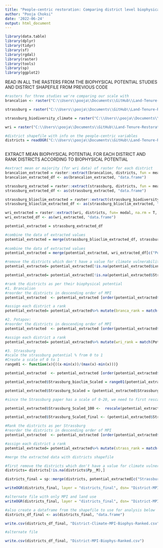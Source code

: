 ```yaml
---
title: "People-centric restoration: Comparing district level biophysical potential with the people-centric restoration potential"
author: "Pooja Choksi"
date: '2022-06-24'
output: html_document
---
```


```r

library(data.table)
library(dplyr)
library(tidyr)
library(sf)
library(rgdal)
library(raster)
library(tools)
library(sp)
library(ggplot2)
```

READ IN ALL THE RASTERS FROM THE BIOPHYSICAL POTENTIAL STUDIES AND DISTRICT SHAPEFILE FROM PREVIOUS CODE

```r

#rasters for three studies we're comparing our scale with
brancalion <- raster("C:\\Users\\pooja\\Documents\\GitHub\\Land-Tenure-Restoration-Potential\\Land-Tenure-Restoration-Potential\\Restoration_Potential_Studies\\India_Clipped\\Brancalion_India_Clipped.tif")

strassburg = raster("C:\\Users\\pooja\\Documents\\GitHub\\Land-Tenure-Restoration-Potential\\Land-Tenure-Restoration-Potential\\Restoration_Potential_Studies\\India_Clipped\\Strassburg_india_Clipped.tif")

strassburg_biodiversity_climate = raster("C:\\Users\\pooja\\Documents\\GitHub\\Land-Tenure-Restoration-Potential\\Land-Tenure-Restoration-Potential\\Restoration_Potential_Studies\\Strassburg_et_al_2020\\scen_cb-bd_gradient.tif")

wri = raster("C:\\Users\\pooja\\Documents\\GitHub\\Land-Tenure-Restoration-Potential\\Land-Tenure-Restoration-Potential\\Restoration_Potential_Studies\\India_Clipped\\Potapov_India_Clipped.tif")

#district shapefile with info on the people-centric variables
districts = readOGR("C:\\Users\\pooja\\Documents\\GitHub\\Land-Tenure-Restoration-Potential\\Land-Tenure-Restoration-Potential\\Census2011-District-Shapefiles\\District-MPI-Merged-593districts.shp")
  
```

EXTRACT MEAN BIOPHYSICAL POTENTIAL FOR EACH DISTRICT AND RANK DISTRICTS ACCORDING TO BIOPHYSICAL POTENTIAL

```r

#extract mean or majority (for wri data) of raster for each district
brancalion_extracted = raster::extract(brancalion, districts, fun = mean, na.rm = T, small = T, sp=TRUE)
brancalion_extracted_df <- as(brancalion_extracted, "data.frame")

strassburg_extracted = raster::extract(strassburg, districts, fun = mean, na.rm = T, small = T, sp=TRUE)
strassburg_extracted_df <- as(strassburg_extracted, "data.frame")

strassburg_blioclim_extracted = raster::extract(strassburg_biodiversity_climate, districts, fun = mean, na.rm = T, small = T, sp=TRUE)
strassburg_blioclim_extracted_df <- as(strassburg_blioclim_extracted, "data.frame")

wri_extracted = raster::extract(wri, districts, fun= modal, na.rm = T, small= T, sp=TRUE)
wri_extracted_df <- as(wri_extracted, "data.frame")

potential_extracted = strassburg_extracted_df

#combine the data of extracted values 
potential_extracted = merge(strassburg_blioclim_extracted_df, strassburg_extracted_df[c("Strassburg_India_Clipped", "NAME_1", "NAME_2")], by.x = c("NAME_2", "NAME_1"), by.y =c("NAME_2", "NAME_1"))
                            
#combine the data of extracted values 
potential_extracted = merge(potential_extracted, wri_extracted_df[c("Potapov_India_Clipped", "NAME_2", "NAME_1")], by.x = c("NAME_2", "NAME_1"), by.y =c("NAME_2", "NAME_1"))

#remove the districts which don't have a value for climate vulnerability from the larger districts file and potential extracted
potential_extracted= potential_extracted[!is.na(potential_extracted$Lvng_st),]

potential_extracted= potential_extracted[!is.na(potential_extracted$Strassburg_India_Clipped),]

#rank the districts as per their biophysical potential 
#1. Brancalion
#reorder the districts in descending order of MPI
potential_extracted  <- potential_extracted [order(potential_extracted$Brancalion_India_Clipped, decreasing=TRUE),]

#assign each district a rank
potential_extracted= potential_extracted%>% mutate(branca_rank = match(Brancalion_India_Clipped, unique(Brancalion_India_Clipped)))

#2. Potapov:
#reorder the districts in descending order of MPI
potential_extracted  <- potential_extracted [order(potential_extracted$Potapov_India_Clipped, decreasing=TRUE),]

#assign each district a rank
potential_extracted= potential_extracted%>% mutate(wri_rank = match(Potapov_India_Clipped, unique(Potapov_India_Clipped)))

#3. Strassburg
#scale the strassburg potential % from 0 to 1 
#Create a scale of 0 to 1
range01 <- function(x){((x-min(x))/(max(x)-min(x)))}

potential_extracted  <- potential_extracted [order(potential_extracted$scen_cb.bd_gradient, decreasing=FALSE),]

potential_extracted$Strassburg_bioclim_Scaled = range01(potential_extracted$scen_cb.bd_gradient)

potential_extracted$Strassburg_Scaled = (potential_extracted$Strassburg_India_Clipped - min(potential_extracted$Strassburg_India_Clipped, na.rm= TRUE))/(max(potential_extracted$Strassburg_India_Clipped, na.rm=TRUE) - min(potential_extracted$Strassburg_India_Clipped, na.rm=TRUE))

#since the Strassburg paper has a scale of 0-20, we need to first rescale it to a 0 to 100 and then divide to scale it from 0 to 1

potential_extracted$Strassburg_Scaled_100 <-  rescale(potential_extracted$Strassburg_India_Clipped, from = c(0, 20), to = c(0, 100), na,rm=T)

potential_extracted$Strassburg_Scaled_final <- (potential_extracted$Strassburg_Scaled_100/100)

#Rank the districts as per Strassburg
#reorder the districts in descending order of MPI
potential_extracted  <- potential_extracted [order(potential_extracted$Strassburg_Scaled_final, decreasing=TRUE),]

#assign each district a rank
potential_extracted= potential_extracted%>% mutate(strass_rank = match(Strassburg_Scaled_final, unique(Strassburg_Scaled_final)))

#merge the extracted data with districts shapefile

#first remove the districts which don't have a value for climate vulnerability from the larger districts file and potential extracted
districts= districts[!is.na(districts$Pp__M),]

districts_final = sp::merge(districts, potential_extracted[c("Strassburg_India_Clipped", "Strassburg_bioclim_Scaled", "scen_cb.bd_gradient", "Strassburg_Scaled_final", "NAME_1", "NAME_2")], by.x = c("NAME_1","NAME_2"), by.y= c("NAME_1", "NAME_2"), duplicateGeoms = T)

writeOGR(districts_final, layer = "districts_final", dsn= "District-MPI-Climate-Pop-Merged-Biophys.shp", driver = "ESRI Shapefile")

#alternate file with only MPI and land use
writeOGR(districts_final, layer = "districts_final", dsn= "District-MPI-Merged-Biophys.shp", driver = "ESRI Shapefile")

#also create a dataframe from the shapefile to use for analysis below 
districts_df_final <- as(districts_final, "data.frame")

write.csv(districts_df_final, "District-Climate-MPI-Biophys-Ranked.csv")

#alternate file

write.csv(districts_df_final, "District-MPI-Biophys-Ranked.csv")

```
